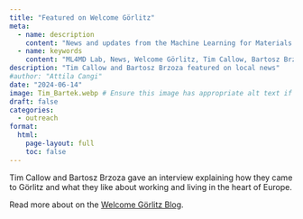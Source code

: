 ```yaml
---
title: "Featured on Welcome Görlitz"
meta:
  - name: description
    content: "News and updates from the Machine Learning for Materials Design (ML4MD) Lab: Featured on Welcome Görlitz."
  - name: keywords
    content: "ML4MD Lab, News, Welcome Görlitz, Tim Callow, Bartosz Brzoza"
description: "Tim Callow and Bartosz Brzoza featured on local news"
#author: "Attila Cangi"
date: "2024-06-14"
image: Tim_Bartek.webp # Ensure this image has appropriate alt text if used directly in content
draft: false
categories:
  - outreach
format:
  html:
    page-layout: full
    toc: false
---
```


Tim Callow and Bartosz Brzoza gave an interview explaining how they came to Görlitz and what they like about working and living in the heart of Europe.

Read more about on the [Welcome Görlitz Blog](https://www.welcome-goerlitz-zgorzelec.com/en/blog/detail/82-Research-and-Life-in-Goerlitz){target="_blank"}.